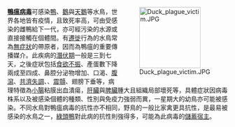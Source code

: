 <div style="float:right;margin-left:0.5em;">
[[File:Duck_plague_victim.JPG|140px]]
</div>

'''[[鴨瘟|鴨瘟病毒]]'''可感染[[鴨|鴨]]、[[鵝|鵝]]與[[天鵝|天鵝]]等水鳥，世界各地皆有疫情，且致死率高，可由受感染的雌鴨{{le|垂直傳播|Vertically transmitted infection}}給下一代，亦可經污染的水源或直接接觸在個體間{{le|水平傳播|Horizontal transmission}}。有[[鳥類遷徙|遷徙]]行為的水鳥常為[[無症狀|無症狀]]的帶原者，因而為鴨瘟的重要傳播媒介。此疾病的[[潛伏期|潛伏期]]一般是三到七天，之後症狀包括[[食欲不振|食欲不振]]、產蛋數下降兩成至四成、鼻腔分泌物增加、口渴、[[腹瀉|腹瀉]]、[[共濟失調|共濟失調]]、{{le|畏光|photophobia}}、[[震顫|震顫]]、翅膀下垂等，病理特徵為[[小腸|小腸]]粘膜出血潰瘍，[[肝臟|肝臟]]與[[脾臟|脾臟]]腫大且組織局部壞死等，具體症狀因病毒株系以及被感染個體的種類、性別與免疫力強弱而異，一星期大的幼鳥亦可能被感染。不同水鳥對鴨瘟病毒的抗性亦不相同，野鳥的一般比家禽更具抗性，{{le|藍翅鴨|Blue-winged teal}}是最易被感染的水鳥之一，[[綠頭鴨|綠頭鴨]]對此病的抗性則強得多，可能為此病毒的[[儲蓄宿主|儲蓄宿主]]。